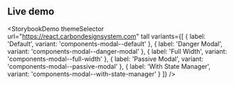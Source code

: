 ## Live demo

<StorybookDemo
  themeSelector
  url="https://react.carbondesignsystem.com"
  tall
  variants={[
    {
      label: 'Default',
      variant: 'components-modal--default'
    },
    {
      label: 'Danger Modal',
      variant: 'components-modal--danger-modal'
    },
    {
      label: 'Full Width',
      variant: 'components-modal--full-width'
    },
    {
      label: 'Passive Modal',
      variant: 'components-modal--passive-modal'
    },
    {
      label: 'With State Manager',
      variant: 'components-modal--with-state-manager'
    }
  ]}
/>
